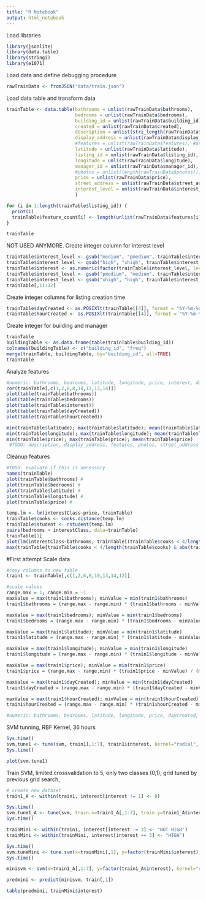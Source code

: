 ```yaml
---
title: "R Notebook"
output: html_notebook
---
```


Load libraries
```r
library(jsonlite)
library(data.table)
library(stringi)
library(e1071)
```

Load data and define debugging procedure
```r
rawTrainData <- fromJSON("data/train.json")
```

Load data table and transform data
```r
trainTable <- data.table(bathrooms = unlist(rawTrainData$bathrooms),
                         bedrooms = unlist(rawTrainData$bedrooms),
                         building_id = unlist(rawTrainData$building_id),
                         created = unlist(rawTrainData$created),
                         description = unlist(stri_length(rawTrainData$description)), #cleanup, word analysis
                         display_address = unlist(rawTrainData$display_address), #needs to be cleaned and word analysis performed
                         #features = unlist(rawTrainData$features), #analyze important features, count
                         latitude = unlist(rawTrainData$latitude),
                         listing_id = unlist(rawTrainData$listing_id),
                         longitude = unlist(rawTrainData$longitude),
                         manager_id = unlist(rawTrainData$manager_id),
                         #photos = unlist(length(rawTrainData$photos)), #include count for now, maybe size, resolution, lighting analysis in the future
                         price = unlist(rawTrainData$price),
                         street_address = unlist(rawTrainData$street_address), #find difference with display address, needs to be cleaned and word analysis performed
                         interest_level = unlist(rawTrainData$interest_level)
                         )

for (i in 1:length(trainTable$listing_id)) {
  print(i)
  trainTable$feature_count[i] <- length(unlist(rawTrainData$features[i]))
}

trainTable
```

NOT USED ANYMORE. Create integer column for interest level
```r
trainTable$interest_level <- gsub("medium", "pmedium", trainTable$interest_level)
trainTable$interest_level <- gsub("high", "xhigh", trainTable$interest_level)
trainTable$interest <- as.numeric(factor(trainTable$interest_level, levels = sort(unique(trainTable$interest_level))))
trainTable$interest_level <- gsub("pmedium", "medium", trainTable$interest_level)
trainTable$interest_level <- gsub("xhigh", "high", trainTable$interest_level)
trainTable[,11:12]
```

Create integer columns for listing creation time
```r
trainTable$dayCreated <- as.POSIXlt(trainTable[[4]], format = "%Y-%m-%d %H:%M:%S")$mday
trainTable$hourCreated <- as.POSIXlt(trainTable[[4]], format = "%Y-%m-%d %H:%M:%S")$hour
```

Create integer for building and manager
```r
trainTable
buildingTable <- as.data.frame(table(trainTable$building_id))
colnames(buildingTable) <- c("building_id", "freq")
merge(trainTable, buildingTable, by="building_id", all=TRUE)
trainTable
```

Analyze features
```r
#numeric: bathrooms, bedrooms, latitude, longitude, price, interest, dayCreated, hourCreated
cor(trainTable[,c(1,2,6,8,10,12,13,14)])
plot(table(trainTable$bathrooms))
plot(table(trainTable$bedrooms))
plot(table(trainTable$interest))
plot(table(trainTable$dayCreated))
plot(table(trainTable$hourCreated))

min(trainTable$latitude); max(trainTable$latitude); mean(trainTable$latitude)
min(trainTable$longitude); max(trainTable$longitude); mean(trainTable$longitude)
min(trainTable$price); max(trainTable$price); mean(trainTable$price)
 #TODO: description, display_address, features, photos, street_address
```

Cleanup features
```r
#TODO: evaluate if this is necessary
names(trainTable)
plot(trainTable$bathrooms) #
plot(trainTable$bedrooms) #
plot(trainTable$latitude) #
plot(trainTable$longitude) #
plot(trainTable$price) #

temp.lm <- lm(interestClass~price, trainTable)
trainTable$cooks <- cooks.distance(temp.lm)
trainTable$student <- rstudent(temp.lm)
pairs(bedrooms + interestClass, data=trainTable)
trainTable[1]
plot(lm(interestClass~bathrooms, trainTable[(trainTable$cooks < 4/length(trainTable$cooks) & abs(trainTable$student) < 3)]))
max(trainTable[trainTable$cooks < 4/length(trainTable$cooks) & abs(trainTable$student) < 10]$bathrooms)
```


#First attempt
Scale data
```r
#copy columns to new table
train1 <- trainTable[,c(1,2,6,8,10,13,14,12)]

#scale values
range.max = 1; range.min = -1
maxValue = max(train1$bathrooms); minValue = min(train1$bathrooms)
train1$bathrooms = (range.max - range.min) * (train1$bathrooms - minValue) / (maxValue - minValue) + range.min

maxValue = max(train1$bedrooms); minValue = min(train1$bedrooms)
train1$bedrooms = (range.max - range.min) * (train1$bedrooms - minValue) / (maxValue - minValue) + range.min

maxValue = max(train1$latitude); minValue = min(train1$latitude)
train1$latitude = (range.max - range.min) * (train1$latitude - minValue) / (maxValue - minValue) + range.min

maxValue = max(train1$longitude); minValue = min(train1$longitude)
train1$longitude = (range.max - range.min) * (train1$longitude - minValue) / (maxValue - minValue) + range.min

maxValue = max(train1$price); minValue = min(train1$price)
train1$price = (range.max - range.min) * (train1$price - minValue) / (maxValue - minValue) + range.min

maxValue = max(train1$dayCreated); minValue = min(train1$dayCreated)
train1$dayCreated = (range.max - range.min) * (train1$dayCreated - minValue) / (maxValue - minValue) + range.min

maxValue = max(train1$hourCreated); minValue = min(train1$hourCreated)
train1$hourCreated = (range.max - range.min) * (train1$hourCreated - minValue) / (maxValue - minValue) + range.min

#numeric: bathrooms, bedrooms, latitude, longitude, price, dayCreated, hourCreated, interest
```

SVM tunning, RBF Kernel, 36 hours
```r
Sys.time()
svm.tune1 <- tune(svm, train1[,1:7], train1$interest, kernel="radial", ranges=list(cost=2^c(-5,-1,1,5), gamma=2^c(-4,-6,-8)))
Sys.time()

plot(svm.tune1)
```

Train SVM, limited crossvalidation to 5, only two classes (0,1), grid tuned by previous grid search, 
```r
# create new dataset
train1_A <- within(train1, interest[interest != 1] <- 0)

Sys.time()
svm.tune1_A <- tune(svm, train.x=train1_A[,1:7], train.y=train1_A$interest, kernel="radial", ranges=list(cost=2^c(4.5,5.0,5.5), gamma=2^c(-4,-1,2)), tunecontrol = tune.control(cross=5))
Sys.time()
```

```r
trainMini <- within(train1, interest[interest != 3] <- "NOT HIGH")
trainMini <- within(trainMini, interest[interest == 3] <- "HIGH")

Sys.time()
svm.tuneMini <- tune.svm(x=trainMini[,1], y=factor(trainMini$interest), kernel="radial", scale=FALSE, cost=2^c(-6,-3,0,3,6), gamma=2^c(-10,-5,0,5), tunecontrol = tune.control(cross=3))
Sys.time()

minisvm <- svm(x=train1_A[,1:7], y=factor(train1_A$interest), kernel="radial", cost=svm.tune1_A$best.parameters$cost, gamma=svm.tune1_A$best.parameters$gamma, scale=FALSE)

predmini <- predict(minisvm, train[,1])

table(predmini, trainMini$interest)
```

